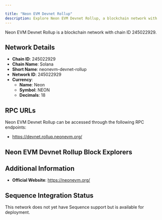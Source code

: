 ```yaml
---

title: "Neon EVM Devnet Rollup"
description: Explore Neon EVM Devnet Rollup, a blockchain network with chain ID 245022929. Learn about its native currency, Neon, and how to interact with the network.
---
```




Neon EVM Devnet Rollup is a blockchain network with chain ID 245022929.

## Network Details

- **Chain ID**: 245022929
- **Chain Name**: Solana
- **Short Name**: neonevm-devnet-rollup
- **Network ID**: 245022929
- **Currency**: 
  - **Name**: Neon
  - **Symbol**: NEON
  - **Decimals**: 18

## RPC URLs

Neon EVM Devnet Rollup can be accessed through the following RPC endpoints:

- https://devnet.rollup.neonevm.org/

## Neon EVM Devnet Rollup Block Explorers



## Additional Information

- **Official Website**: https://neonevm.org/

## Sequence Integration Status

This network does not yet have Sequence support but is available for deployment.
